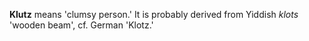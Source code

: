 '''Klutz''' means 'clumsy person.' It is probably derived from Yiddish ''klots'' 'wooden beam', cf. German 'Klotz.'